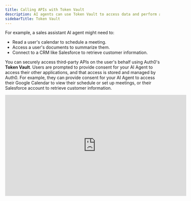 ```yaml
---
title: Calling APIs with Token Vault
description: AI agents can use Token Vault to access data and perform actions in third-party systems to fulfill user requests.
sidebarTitle: Token Vault
---
```


For example, a sales assistant AI agent might need to:

- Read a user's calendar to schedule a meeting.
- Access a user's documents to summarize them.
- Connect to a CRM like Salesforce to retrieve customer information.

You can securely access third-party APIs on the user's behalf using Auth0's **Token Vault**. Users are prompted to provide consent for your AI Agent to access their other applications, and that access is stored and managed by Auth0. For example, they can provide consent for your AI Agent to access their Google Calendar to view their schedule or set up meetings, or their Salesforce account to retrieve customer information.

<Frame>
  <iframe
    width="590px"
    height="330px"
    src="https://play.vidyard.com/9A42zhQBXirXUpb43PKKAZ.html"
    title="Calling APIs with Token Vault"
    frameborder="0"
    allow="accelerometer; autoplay; gyroscope; picture-in-picture; fullscreen"
    referrerpolicy="no-referrer-when-downgrade"
    allowfullscreen
  />
</Frame>

## What is Token Vault

Auth0's Token Vault is a secure service for storing and managing tokens for third-party services. Your AI agents can use the access tokens from Token Vault to call external APIs on behalf of your users. This capability is essential for building trustworthy AI agents that can securely interact with third-party services from providers, such as Google, Microsoft, Salesforce, or any other API provider that uses OAuth 2.0.

Token Vault is built on top of [OAuth 2.0 Token Exchange (RFC 8693)](https://www.rfc-editor.org/rfc/rfc8693.html) and provides **federated connections** to other Identity Providers (IdPs). There is no need to manage refresh tokens or build custom integrations per provider because Auth0 handles it all for you. You gain access to a wide range of external providers' APIs and services, all through a single Auth0 integration.

### What is Federated Connections

OAuth Federation isn't a standard protocol but rather the application of the OAuth 2.0 framework within a broader federation architecture. It enables users to sign in to a service using an identity from a separate, trusted provider. In this model, one system acts as the Identity Provider (IdP), like Auth0, which is responsible for authenticating the user. Another system, the Service Provider (SP) or application, like Google or Microsoft, trusts the IdP to verify the user's identity. The most common example is social login, where you use your Google account to log into a third-party application. This process allows for a seamless user experience by eliminating the need for separate credentials for every service, while securely delegating the authentication process to a trusted authority like Auth0.

### Why Is Calling APIs with Token Vault Important for AI agents

Hardcoding API keys or asking users to constantly re-authenticate with these external services is insecure and provides a poor user experience. Token Vault solves this by providing a secure mechanism to store and use the user's credentials (in the form of tokens) for these services.

By using Token Vault, you can:

- **Securely store and manage tokens**: Offload the complexity and risk of storing sensitive user credentials.
- **Maintain user context**: Enable agents to act on behalf of a specific user, ensuring that the agent only has the permissions that the user has granted.
- **Provide a seamless user experience**: Avoid repeatedly prompting users for authentication with external services.
- **Enhance security**: Prevent the exposure of tokens to the frontend or to the end-user.

### How it works

The process of using Token Vault involves the following key steps:

1. **User authentication and consent:** The [user links](/intro/account-linking) and authenticates with an external Identity Provider (e.g., Google) and grants your application permission to access their data by approving the requested OAuth scopes.
2. **Secure token storage:** Auth0 receives the federated access and refresh tokens from the external provider and stores them securely within Token Vault.
3. **Token exchange:** Your application can then exchange a valid Auth0 refresh token or access token for a federated access token from Token Vault. This allows your application to obtain the necessary credentials to call the third-party API without the user having to re-authenticate. It also means your application does not need to store or manage any credentials.
4. **API call:** With the federated access token, your AI agent can make authorized calls to the third-party API on the user's behalf.

## Supported integrations

Token Vault supports a variety of social and enterprise identity providers, including:

- [Google](/integrations/google) and [Google Workspace](/integrations/google-workspace)
- [Microsoft](/integrations/microsoft) and [Microsoft Azure AD](/integrations/microsoft-azure)
- [GitHub](/integrations/github)
- [Slack](/integrations/slack)
- [OpenID Connect (OIDC)](/integrations/oidc)
- [Custom Social Connections](/integrations/oauth2)
- [...and more\!](/integrations/overview)

<Card
  title="View All Integrations"
  href="/integrations/overview"
  icon="share-nodes"
  horizontal />

## Using Token Vault

To begin using Token Vault to call external APIs on behalf of your users, you will need to:

<Columns cols={3}>
  <Card
    title="Configure connections"
    href="/intro/integrations"
    icon="square-1"
    iconType="solid"
  >
    Set up connections to the external service (e.g., Google, Microsoft) in your
    Auth0 Dashboard.
  </Card>
  <Card
    title="Configure account linking"
    href="/intro/account-linking"
    icon="square-2"
    iconType="solid"
  >
    Enable Account Linking so that end-users can link multiple third-party
    accounts (e.g., Google, Microsoft) together.
  </Card>
  <Card
    title="Call other's APIs on user's behalf"
    href="/intro/call-others-apis-on-users-behalf"
    icon="square-3"
    iconType="solid"
  >
    Use our SDKs for your preferred frameworks to easily obtain access tokens
    for the connections.
  </Card>
</Columns>

By leveraging Auth0's Token Vault, you can build powerful and trustworthy AI agents that securely and seamlessly integrate with the broader ecosystem of APIs and services.

## Get started

To begin using Auth0 Token Vault with your AI agents, refer to the following resources:

### Quickstarts

<Columns cols={2}>
  <Card
    title="Call Other's APIs on User's Behalf"
    href="/get-started/call-others-apis-on-users-behalf"
    icon="key"
    horizontal
  />
</Columns>

### Guides

<Columns cols={2}>
  <Card
    title="Check Google Calendar Availability"
    href="/how-tos/check-google-calendar-availability"
    icon="google"
    horizontal
  />
  <Card
    title="List GitHub Repositories"
    href="/how-tos/list-github-repositories"
    icon="github"
    horizontal
  />
  <Card
    title="List Slack Channels"
    href="/how-tos/list-slack-channels"
    icon="slack"
    horizontal
  />
  <Card
    title="Get Salesforce Opportunities"
    href="/how-tos/get-salesforce-opportunities"
    icon="salesforce"
    horizontal
  />
</Columns>

### Sample Apps

<Columns cols={2}>
  <Card
    title="Assistant0: Next.js + LangGraph"
    href="https://github.com/auth0-samples/auth0-assistant0/tree/main/ts-langchain"
    icon={
      <img
        src="https://mintlify-assets.b-cdn.net/auth0/langchain.svg"
        alt="Vercel AI"
      />
    }
    horizontal
  />
  <Card
    title="Assistant0: FastAPI + LangGraph"
    href="https://github.com/auth0-samples/auth0-assistant0/tree/main/py-langchain"
    icon={
      <img
        src="https://mintlify-assets.b-cdn.net/auth0/langchain.svg"
        alt="LangChain"
      />
    }
    horizontal
  />
  <Card
    title="Assistant0: Next.js + Vercel AI SDK"
    href="https://github.com/auth0-samples/auth0-assistant0/tree/main/ts-vercel-ai"
    icon={
      <img
        src="https://mintlify-assets.b-cdn.net/auth0/vercel.svg"
        alt="Vercel AI"
      />
    }
    horizontal
  />
  <Card
    title="Assistant0: Next.js + LlamaIndex"
    href="https://github.com/auth0-samples/auth0-assistant0/tree/main/ts-llamaindex"
    icon={
      <img
        src="https://mintlify-assets.b-cdn.net/auth0/llamadex.svg"
        alt="LlamaIndex"
      />
    }
    horizontal
  />
  <Card
    title="Auth0 AI SDK TypeScript samples"
    href="https://github.com/auth0-lab/auth0-ai-js/tree/main/examples/calling-apis"
    icon="github"
    horizontal
  />
  <Card
    title="Auth0 AI SDK Python samples"
    href="https://github.com/auth0-lab/auth0-ai-python/tree/main/examples/calling-apis"
    icon="python"
    horizontal
  />
</Columns>

### Learn more

<Columns cols={2}>
  <Card
    title="Configure Token Vault"
    href="https://auth0.com/docs/secure/tokens/token-vault/configure-token-vault"
    icon="gear"
    horizontal
  />
  <Card
    title="Refresh Token Exchange with Token Vault"
    href="https://auth0.com/docs/secure/tokens/token-vault/refresh-token-exchange-with-token-vault"
    icon="key"
    horizontal
  />
  <Card
    title="Access Token Exchange with Token Vault"
    href="https://auth0.com/docs/secure/tokens/token-vault/access-token-exchange-with-token-vault"
    icon="key"
    horizontal
  />
</Columns>
